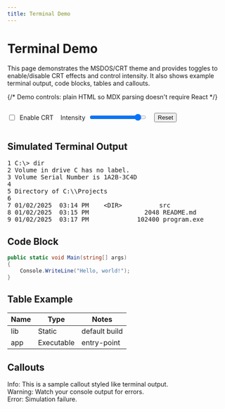 ```yaml
---
title: Terminal Demo
---
```


# Terminal Demo

This page demonstrates the MSDOS/CRT theme and provides toggles to enable/disable CRT effects and control intensity. It also shows example terminal output, code blocks, tables and callouts.

{/* Demo controls: plain HTML so MDX parsing doesn't require React */}
<div class="demo-controls" style="margin-bottom: 1rem; display:flex; gap:1rem; align-items:center; flex-wrap:wrap;">
  <label style="display:inline-flex; gap:0.5rem; align-items:center;">
    <input id="crt-toggle" type="checkbox" />
    <span>Enable CRT</span>
  </label>

  <label style="display:inline-flex; gap:0.5rem; align-items:center;">
    <span>Intensity</span>
    <input id="crt-range" type="range" min="0" max="1" step="0.01" value="0.9" />
  </label>

  <button id="crt-reset" style="margin-left:auto;">Reset</button>
</div>

<script src="/scripts/terminal-demo.js" defer></script>

## Simulated Terminal Output

<pre>
<span class="line-number">1</span> C:\> dir
<span class="line-number">2</span> Volume in drive C has no label.
<span class="line-number">3</span> Volume Serial Number is 1A2B-3C4D
<span class="line-number">4</span> 
<span class="line-number">5</span> Directory of C:\\Projects
<span class="line-number">6</span> 
<span class="line-number">7</span> 01/02/2025  03:14 PM    <span class="result-ok">&lt;DIR&gt;</span>          src
<span class="line-number">8</span> 01/02/2025  03:15 PM               2048 README.md
<span class="line-number">9</span> 01/02/2025  03:17 PM             102400 program.exe
</pre>

## Code Block

```csharp
public static void Main(string[] args)
{
    Console.WriteLine("Hello, world!");
}
```

## Table Example

| Name | Type | Notes |
|------|------|-------|
| lib  | Static | default build |
| app  | Executable | entry-point |

## Callouts

<div class="callout info">Info: This is a sample callout styled like terminal output.</div>
<div class="callout warn">Warning: Watch your console output for errors.</div>
<div class="callout err">Error: Simulation failure.</div>
